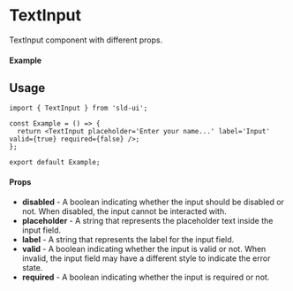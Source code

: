 
<Meta of={TextInput} title='TextInput' />

# TextInput

TextInput component with different props.

#### Example

<Canvas of={TextInput.Default} />

## Usage

```tsx
import { TextInput } from 'sld-ui';

const Example = () => {
  return <TextInput placeholder='Enter your name...' label='Input' valid={true} required={false} />;
};

export default Example;
```

#### Props

- **disabled** - A boolean indicating whether the input should be disabled or not. When disabled, the input cannot be interacted with.
- **placeholder** - A string that represents the placeholder text inside the input field.
- **label** - A string that represents the label for the input field.
- **valid** - A boolean indicating whether the input is valid or not. When invalid, the input field may have a different style to indicate the error state.
- **required** - A boolean indicating whether the input is required or not.
